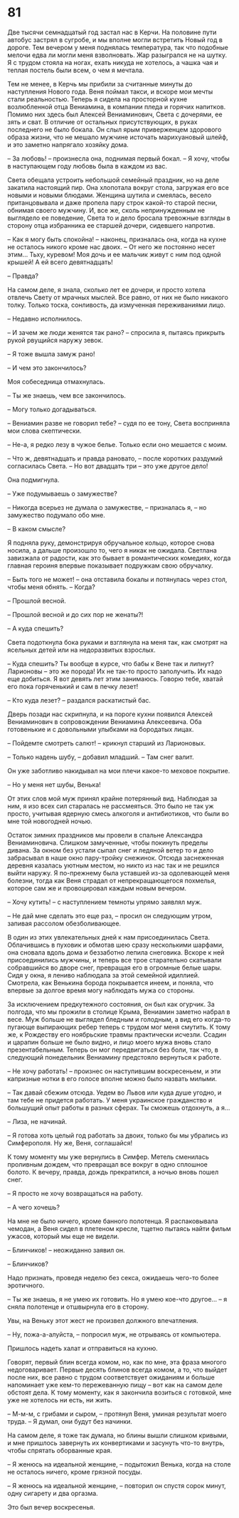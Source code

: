 # 81 {-}

Две тысячи семнадцатый год застал нас в Керчи. На половине пути автобус застрял в сугробе, и мы вполне могли встретить Новый год в дороге. Тем вечером у меня поднялась температура, так что подобные мелочи едва ли могли меня взволновать. Жар разыгрался не на шутку. Я с трудом стояла на ногах, ехать никуда не хотелось, а чашка чая и теплая постель были всем, о чем я мечтала.

Тем не менее, в Керчь мы прибили за считанные минуты до наступления Нового года. Веня поймал такси, и вскоре мои мечты стали реальностью. Теперь я сидела на просторной кухне возлюбленной отца Вениамина, в компании пледа и горячих напитков. Помимо них здесь был Алексей Вениаминович, Света с дочерями, ее зять и сват. В отличие от остальных присутствующих, в руках последнего не было бокала. Он слыл ярым приверженцем здорового образа жизни, что не мешало мужчине источать марихуановый шлейф, и это заметно напрягало хозяйку дома.

– За любовь! – произнесла она, поднимая первый бокал. – Я хочу, чтобы в наступающем году любовь была в каждом из вас.

Света обещала устроить небольшой семейный праздник, но на деле закатила настоящий пир. Она хлопотала вокруг стола, загружая его все новыми и новыми блюдами. Женщина шутила и смеялась, весело пританцовывала и даже пропела пару строк какой-то старой песни, обнимая своего мужчину. И, все же, сколь непринужденным не выглядело ее поведение, Света то и дело бросала тревожные взгляды в сторону отца избранника ее старшей дочери, сидевшего напротив.

– Как я могу быть спокойна! – наконец, призналась она, когда на кухне не осталось никого кроме нас двоих. – От него же постоянно несет этим… Тьху, куревом! Моя дочь и ее мальчик живут с ним под одной крышей! А ей всего девятнадцать!

– Правда?

На самом деле, я знала, сколько лет ее дочери, и просто хотела отвлечь Свету от мрачных мыслей. Все равно, от них не было никакого толку. Только тоска, сонливость, да измученная переживаниями лицо.

– Недавно исполнилось.

– И зачем же люди женятся так рано? – спросила я, пытаясь прикрыть рукой рвущийся наружу зевок.

– Я тоже вышла замуж рано!

– И чем это закончилось?

Моя собеседница отмахнулась.

– Ты же знаешь, чем все закончилось.

– Могу только догадываться.

– Вениамин разве не говорил тебе? – судя по ее тону, Света восприняла мои слова скептически.

– Не-а, я редко лезу в чужое белье. Только если оно мешается с моим.

– Что ж, девятнадцать и правда рановато, – после коротких раздумий согласилась Света. – Но вот двадцать три – это уже другое дело!

Она подмигнула.

– Уже подумываешь о замужестве?

– Никогда всерьез не думала о замужестве, – призналась я, – но замужество подумало обо мне.

– В каком смысле?

Я подняла руку, демонстрируя обручальное кольцо, которое снова носила, а дальше произошло то, чего я никак не ожидала. Светлана завизжала от радости, как это бывает в романтических комедиях, когда главная героиня впервые показывает подружкам свою обручалку. 

– Быть того не может! – она отставила бокалы и потянулась через стол, чтобы меня обнять. – Когда?

– Прошлой весной.

– Прошлой весной и до сих пор не женаты?!

– А куда спешить?

Света подоткнула бока руками и взглянула на меня так, как смотрят на ясельных детей или на недоразвитых взрослых.

– Куда спешить? Ты вообще в курсе, что бабы к Вене так и липнут? Ларионовы – это же порода! Их не так-то просто заполучить. Их надо еще добиться. Я вот девять лет этим занимаюсь. Говорю тебе, хватай его пока горяченький и сам в печку лезет!

– Кто куда лезет? – раздался раскатистый бас.

Дверь позади нас скрипнула, и на пороге кухни появился Алексей Вениаминович в сопровождении Вениамина Алексеевича. Оба готовенькие и с довольными улыбками на бородатых лицах.

– Пойдемте смотреть салют! – крикнул старший из Ларионовых. 

– Только надень шубу, – добавил младший. – Там снег валит.

Он уже заботливо накидывал на мои плечи какое-то меховое покрытие.

– Но у меня нет шубы, Венька!

От этих слов мой муж принял крайне потерянный вид. Наблюдая за ним, я изо всех сил старалась не рассмеяться. Это было не так уж просто, учитывая ядерную смесь алкоголя и антибиотиков, что были во мне той новогодней ночью.

Остаток зимних праздников мы провели в спальне Александра Вениаминовича. Слишком замученные, чтобы покинуть пределы дивана. За окном без устали сыпал снег и ледяной ветер то и дело забрасывал в наше окно пару-тройку снежинок. Отсюда заснеженная деревня казалась уютным местом, но никто из нас так и не решился выйти наружу. Я по-прежнему была уставшей из-за одолевающей меня болезни, тогда как Веня страдал от непрекращающегося похмелья, которое сам же и провоцировал каждым новым вечером. 

– Хочу кутить! – с наступлением темноты упрямо заявлял муж.

– Не дай мне сделать это еще раз, – просил он следующим утром, запивая рассолом обезболивающее.

В один из этих увлекательных дней к нам присоединилась Света. Облачившись в пуховик и обмотав шею сразу несколькими шарфами, она сновала вдоль дома и беззаботно лепила снеговика. Вскоре к ней присоединились мужчины, и теперь все трое старательно скатывали собравшийся во дворе снег, превращая его в огромные белые шары. Сидя у окна, я лениво наблюдала за этой семейной идиллией. Смотрела, как Венькина борода покрывается инеем, и поняла, что впервые за долгое время могу наблюдать мужа со стороны.  

За исключением предкутежного состояния, он был как огурчик. За полгода, что мы прожили в столице Крыма, Вениамин заметно набрал в весе. Муж больше не выглядел бледным и голодным, а вид его когда-то пугающе выпирающих ребер теперь с трудом мог меня смутить. К тому же, к Рождеству его ноябрьские травмы практически исчезли. Ссадин и царапин больше не было видно, и лицо моего мужа вновь стало презентабельным. Теперь он мог передвигаться без боли, так что, в следующий понедельник Вениамину предстояло вернуться к работе.

– Не хочу работать! – произнес он наступившим воскресеньем, и эти капризные нотки в его голосе вполне можно было назвать милыми.

– Так давай сбежим отсюда. Уедем во Львов или куда душе угодно, и там тебе не придется работать. У меня украинское гражданство и большущий опыт работы в разных сферах. Ты сможешь отдохнуть, а я… 

– Лиза, не начинай.

– Я готова хоть целый год работать за двоих, только бы мы убрались из Симферополя. Ну же, Веня, соглашайся!

К тому моменту мы уже вернулись в Симфер. Метель сменилась проливным дождем, что превращал все вокруг в одно сплошное болото. К вечеру, правда, дождь прекратился, а ночью вновь пошел снег.

– Я просто не хочу возвращаться на работу.

– А чего хочешь?

На мне не было ничего, кроме банного полотенца. Я распаковывала чемодан, а Веня сидел в плетеном кресле, тщетно пытаясь найти фильм ужасов, который мы еще не видели.

– Блинчиков! – неожиданно заявил он.

– Блинчиков?

Надо признать, проведя неделю без секса, ожидаешь чего-то более эротичного.

– Ты же знаешь, я не умею их готовить. Но я умею кое-что другое… – я сняла полотенце и отшвырнула его в сторону.

Увы, на Веньку этот жест не произвел должного впечатления. 

– Ну, пожа-а-алуйста, – попросил муж, не отрываясь от компьютера. 

Пришлось надеть халат и отправиться на кухню.

Говорят, первый блин всегда комом, но, как по мне, эта фраза многого недоговаривает. Первые десять блинов всегда комом, а то, что выйдет после них, все равно с трудом соответствует ожиданиям и больше напоминает уже кем-то пережеванную пищу – вот как на самом деле обстоят дела. К тому моменту, как я закончила возиться с готовкой, мне уже не хотелось ни есть, ни жить.

– М-м-м, с грибами и сыром, – протянул Веня, уминая результат моего труда. – Я думал, они будут без начинки.

На самом деле, я тоже так думала, но блины вышли слишком кривыми, и мне пришлось завернуть их конвертиками и засунуть что-то внутрь, чтобы спрятать оборванные края. 

– Я женюсь на идеальной женщине, – подытожил Венька, когда на столе не осталось ничего, кроме грязной посуды.

– Я женюсь на идеальной женщине, – повторил он спустя сорок минут, одну сигарету и два оргазма. 

Это был вечер воскресенья.
